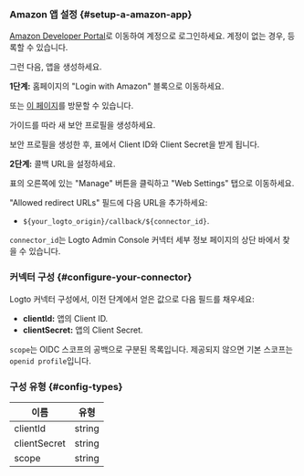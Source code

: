 ### Amazon 앱 설정 \{#setup-a-amazon-app}

[Amazon Developer Portal](https://developer.amazon.com)로 이동하여 계정으로 로그인하세요. 계정이 없는 경우, 등록할 수 있습니다.

그런 다음, 앱을 생성하세요.

**1단계:** 홈페이지의 "Login with Amazon" 블록으로 이동하세요.

또는 [이 페이지](https://developer.amazon.com/loginwithamazon/console/site/lwa/overview.html)를 방문할 수 있습니다.

가이드를 따라 새 보안 프로필을 생성하세요.

보안 프로필을 생성한 후, 표에서 Client ID와 Client Secret을 받게 됩니다.

**2단계:** 콜백 URL을 설정하세요.

표의 오른쪽에 있는 "Manage" 버튼을 클릭하고 "Web Settings" 탭으로 이동하세요.

"Allowed redirect URLs" 필드에 다음 URL을 추가하세요:

- `${your_logto_origin}/callback/${connector_id}`.

`connector_id`는 Logto Admin Console 커넥터 세부 정보 페이지의 상단 바에서 찾을 수 있습니다.

### 커넥터 구성 \{#configure-your-connector}

Logto 커넥터 구성에서, 이전 단계에서 얻은 값으로 다음 필드를 채우세요:

- **clientId:** 앱의 Client ID.
- **clientSecret:** 앱의 Client Secret.

`scope`는 OIDC 스코프의 공백으로 구분된 목록입니다. 제공되지 않으면 기본 스코프는 `openid profile`입니다.

### 구성 유형 \{#config-types}

| 이름         | 유형   |
| ------------ | ------ |
| clientId     | string |
| clientSecret | string |
| scope        | string |
